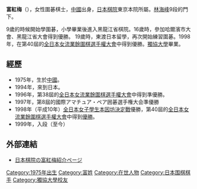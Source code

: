 {{refimprove|time=2016-04-20T12:06:51+00:00}}
'''富紅梅'''（{{bd|1975年|2月2日||}}），女性圍碁棋士，[[中國|中國]]出身，[[日本棋院|日本棋院]]東京本院所屬。[[林海峰_(围棋)|林海峰]]9段的門下。

9歲的時候開始學圍碁，小學畢業後進入黑龍江省棋院。16歲時，參加哈爾濱市大會、黑龍江省大會得到優勝。
19歲時，東渡日本留學，再次開始練習圍碁。1998年，在第40屆的[[全日本女流業餘圍棋選手權大會|全日本女流業餘圍棋選手權大會]]中得到優勝。[[獨協大學|獨協大學]]畢業。

== 經歷 ==
* 1975年，生於[[中國|中國]]。
* 1994年，來到日本。
* 1996年，第38屆的[[全日本女流業餘圍棋選手權大會|全日本女流業餘圍棋選手權大會]]中得到準優勝。
* 1997年，第8屆的國際アマチュア・ペア囲碁選手権大会準優勝
* 1998年（平成10年）[[全日本女子學生本因坊決定戰|全日本女子學生本因坊決定戰]]優勝，第40屆的[[全日本女流業餘圍棋選手權大會|全日本女流業餘圍棋選手權大會]]中得到[[優勝|優勝]]。
* 1999年，入段（至今）

== 外部連結 ==
* [http://www.nihonkiin.or.jp/player/htm/ki000367.htm 日本棋院の富紅梅紹介ページ] {{Wayback|url=http://www.nihonkiin.or.jp/player/htm/ki000367.htm |date=20210120075612 }}
{{DEFAULTSORT:fu}}
[[Category:1975年出生|Category:1975年出生]]
[[Category:富姓|Category:富姓]]
[[Category:在世人物|Category:在世人物]]
[[Category:日本围棋棋手|Category:日本围棋棋手]]
[[Category:獨協大學校友|Category:獨協大學校友]]
